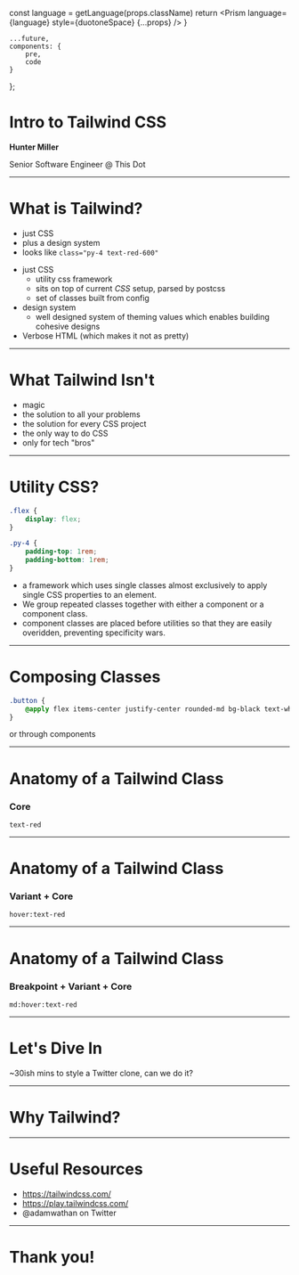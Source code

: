 


  const language = getLanguage(props.className)
  return <Prism language={language} style={duotoneSpace} {...props} />
}

    ...future,
    components: {
        pre,
        code
    }
};

# Intro to Tailwind CSS

**Hunter Miller** 

Senior Software Engineer @ This Dot

---

# What is Tailwind?

<Steps>

- just CSS
- plus a design system
- looks like `class="py-4 text-red-600"`

</Steps>

<Notes>

- just CSS
    - utility css framework
    - sits on top of current *CSS* setup, parsed by postcss
    - set of classes built from config
- design system
    - well designed system of theming values which enables building cohesive designs
- Verbose HTML (which makes it not as pretty)

</Notes>

---

# What Tailwind Isn't

<Steps>

- magic
- the solution to all your problems
- the solution for every CSS project
- the only way to do CSS
- only for tech "bros"

</Steps>

---

# Utility CSS?

```css
.flex {
    display: flex;
}

.py-4 {
    padding-top: 1rem;
    padding-bottom: 1rem;
}
```

<Notes>

- a framework which uses single classes almost exclusively to apply single CSS properties to an element. 
- We group repeated classes together with either a component or a component class.
- component classes are placed before utilities so that they are easily overidden, preventing specificity wars.

</Notes>

---

# Composing Classes

```css
.button {
    @apply flex items-center justify-center rounded-md bg-black text-white;
}
```

or through components

---

# Anatomy of a Tailwind Class

### Core

`text-red`

---

# Anatomy of a Tailwind Class

### Variant + Core

`hover:text-red`

---

# Anatomy of a Tailwind Class

### Breakpoint + Variant + Core

`md:hover:text-red`

---

# Let's Dive In

~30ish mins to style a Twitter clone, can we do it?

---

# Why Tailwind?

---

# Useful Resources

- https://tailwindcss.com/
- https://play.tailwindcss.com/
- @adamwathan on Twitter

---

# Thank you!